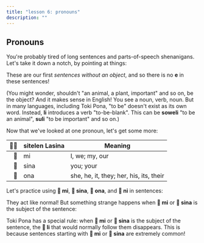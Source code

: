 ```yaml
---
title: "lesson 6: pronouns"
description: ""
---
```



## Pronouns

You're probably tired of long sentences and parts-of-speech shenanigans. Let's take it down a notch, by pointing at things:

<Sentences>
  <Sentence
    sl="ni"
    m="this, that"
  />
  <Sentence
    sl="ni li soweli."
    m="This is an animal."
  />
  <Sentence
    sl="ni li kasi."
    m="This is a plant."
  />
  <Sentence
    sl="ni li moku pona."
    m="This is good food."
  />
  <Sentence
    sl="ni li suli."
    m="This is important."
  />
  <Sentence
    sl="ni li pona wawa."
    m="This is amazingly good."
  />
</Sentences>

These are our first _sentences without an object_, and so there is no **e** in these sentences!

(You might wonder, shouldn't "an animal, a plant, important" and so on, be the object? And it makes sense in English! You see a noun, verb, noun. But in many languages, including Toki Pona, "to be" doesn't exist as its own word. Instead, **li** introduces a verb "to-be-blank". This can be **soweli** "to be an animal", **suli** "to be important" and so on.)

Now that we've looked at one pronoun, let's get some more:

|  󱥠󱥔 | sitelen Lasina | Meaning                                 |
| --: | -------------- | --------------------------------------- |
|   󱤴 | mi             | I, we; my, our                          |
|   󱥞 | sina           | you; your                               |
|   󱥆 | ona            | she, he, it, they; her, his, its, their |

Let's practice using **󱤴 mi**, **󱥞 sina**, **󱥆 ona**, and **󱥁 ni** in sentences:

<Sentences>
  <Sentence
    sl="kasi ni li suli."
    m="This plant is big."
  />
  <Sentence
    sl="sona sina li wawa."
    m="Your knowledge is amazing."
  />
  <Sentence
    sl="pipi ni li pipi mi."
    m="This bug is my bug."
  />
  <Sentence
    sl="waso sina li lukin e mi."
    m="Your bird sees me."
  />
  <Sentence
    sl="waso li moku e pipi ni."
    m="The bird eats this bug."
  />
  <Sentence
    sl="soweli mi li moku e kasi ona."
    m="My animal eats its plant."
  />
</Sentences>

They act like normal! But something strange happens when **󱤴 mi** or **󱥞 sina** is the subject of the sentence:

<Sentences>
  <Sentence
    sl="mi wawa."
    m="I am strong."
  />
  <Sentence
    sl="sina lukin e moku."
    m="You see food."
  />
  <Sentence
    sl="mi sona e kasi suli."
    m="I know the big plant."
  />
  <Sentence
    sl="sina sona e suli kasi."
    m="You know the plant's size."
  />
</Sentences>

Toki Pona has a special rule: when **󱤴 mi** or **󱥞 sina** is the subject of the sentence, the **󱤧 li** that would normally follow them disappears. This is because sentences starting with **󱤴 mi** or **󱥞 sina** are extremely common!
